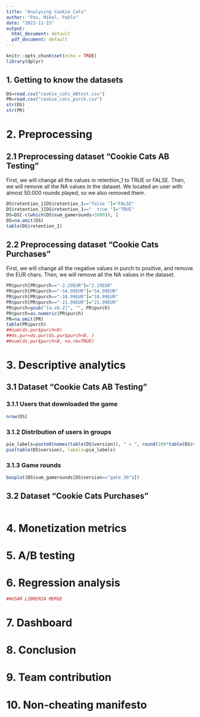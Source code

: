 ```yaml
---
title: "Analysing Cookie Cats"
author: "Pau, Mikel, Pablo"
date: "2022-11-15"
output:
  html_document: default
  pdf_document: default
---
```


```r
knitr::opts_chunk$set(echo = TRUE)
library(dplyr)
```


## 1. Getting to know the datasets
```r
DS=read.csv("cookie_cats_ABtest.csv")
PR=read.csv("cookie_cats_purch.csv")
str(DS)
str(PR)
```

# 2. Preprocessing
## 2.1 Preprocessing dataset “Cookie Cats AB Testing”
First, we will change all the values in retention_1 to TRUE or FALSE. Then, we will remove all the NA values in the dataset. We located an user with almost 50.000 rounds played, so we also removed them.
```r
DS$retention_1[DS$retention_1=="false "]="FALSE"
DS$retention_1[DS$retention_1=="  true "]="TRUE"
DS=DS[-c(which(DS$sum_gamerounds>3000)), ]
DS=na.omit(DS)
table(DS$retention_1)
```

## 2.2  Preprocessing dataset “Cookie Cats Purchases”
First, we will change all the negative values in purch to positive, and remove the EUR chars. Then, we will remove all the NA values in the dataset.
```r
PR$purch[PR$purch=="-2.29EUR"]="2.29EUR"
PR$purch[PR$purch=="-54.99EUR"]="54.99EUR"
PR$purch[PR$purch=="-10.99EUR"]="10.99EUR"
PR$purch[PR$purch=="-21.99EUR"]="21.99EUR"
PR$purch=gsub("[a-zA-Z]", "", PR$purch)
PR$purch=as.numeric(PR$purch)
PR=na.omit(PR)
table(PR$purch)
##sum(ds.pur$purch<0)
##ds.pur=ds.pur(ds.pur$purch<0, )
##sum(ds.pur$purch<0, na.rm=TRUE)
```

# 3. Descriptive analytics
## 3.1 Dataset “Cookie Cats AB Testing”
### 3.1.1 Users that downloaded the game
```r
nrow(DS)
```
### 3.1.2 Distribution of users in groups
```r
pie_labels=paste0(names(table(DS$version)), " = ", round(100*table(DS$version)/sum(table(DS$version)), 2), "%")
pie(table(DS$version), labels=pie_labels)
```
### 3.1.3 Game rounds
```r
boxplot(DS$sum_gamerounds[DS$version=="gate_30"$])
```

## 3.2 Dataset “Cookie Cats Purchases”
```r

```

# 4. Monetization metrics

# 5. A/B testing

# 6. Regression analysis
```r
##USAR LIBRERIA MERGE

```

# 7. Dashboard

# 8. Conclusion

# 9. Team contribution


# 10. Non-cheating manifesto



